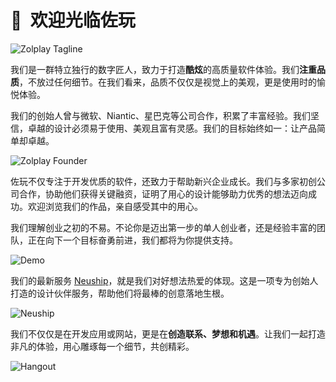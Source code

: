 
# 👋&nbsp; 欢迎光临佐玩

<Image src={tagline} alt='Zolplay Tagline' placeholder='blur' />

我们是一群特立独行的数字匠人，致力于打造<b>酷炫</b>的高质量软件体验。我们<b>注重品质</b>，不放过任何细节。在我们看来，品质不仅仅是视觉上的美观，更是<Red>使用时的愉悦体验</Red>。

我们的创始人曾与<Gradient>微软、Niantic、星巴克等公司</Gradient>合作，积累了丰富经验。我们坚信，卓越的设计必须易于使用、美观且富有灵感。我们的目标始终如一：让产品简单却卓越。

<Image src={founder} alt='Zolplay Founder' placeholder='blur' />

佐玩不仅专注于开发优质的软件，还致力于帮助新兴企业成长。我们与多家初创公司合作，协助他们获得关键融资，证明了用心的设计能够助力优秀的想法迈向成功。欢迎浏览我们的作品，亲自感受其中的用心。

我们理解创业之初的不易。不论你是迈出第一步的单人创业者，还是经验丰富的团队，正在向下一个目标奋勇前进，我们都将为你提供支持。

<Image src={demo} alt='Demo' placeholder='blur' />

我们的最新服务 [Neuship](https://neuship.co)，就是我们对好想法热爱的体现。这是一项专<Green>为创始人打造的设计伙伴服务</Green>，帮助他们将最棒的创意落地生根。

<Image src={neuship} alt='Neuship' placeholder='blur' />

我们不仅仅是在开发应用或网站，更是在<b>创造联系、梦想和机遇</b>。让我们一起打造非凡的体验，用心雕琢每一个细节，共创精彩。

<Image src={hangout} alt='Hangout' placeholder='blur' />
